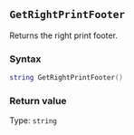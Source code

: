 ::: {.minipage data-latex="{\textwidth}"}
## `GetRightPrintFooter`

Returns the right print footer\index{printing!headers \& footers}.

### Syntax {-}

``` .lua
string GetRightPrintFooter()
```

### Return value {-}

Type: `string`
:::
